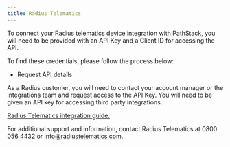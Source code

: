```yaml
---
title: Radius Telematics
---
```


To connect your Radius telematics device integration with PathStack, you will need to be provided with an API Key and a Client ID for accessing the API. 

To find these credentials, please follow the process below:

- Request  API details

As a Radius customer, you will need to contact your account manager or the integrations team and request access to the API Key. You will need to be given an API key for accessing third party integrations.

[Radius Telematics integration guide.](https://www.radiustelematics.com/us/integrations/)



<Warning>For additional support and information, contact Radius Telematics at 0800 056 4432 or [info@radiustelematics.com.](info@radiustelematics.com)</Warning>

